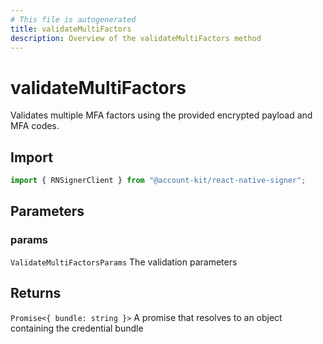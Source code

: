 ```yaml
---
# This file is autogenerated
title: validateMultiFactors
description: Overview of the validateMultiFactors method
---
```


# validateMultiFactors

Validates multiple MFA factors using the provided encrypted payload and MFA codes.

## Import

```ts
import { RNSignerClient } from "@account-kit/react-native-signer";
```

## Parameters

### params

`ValidateMultiFactorsParams`
The validation parameters

## Returns

`Promise<{ bundle: string }>`
A promise that resolves to an object containing the credential bundle
